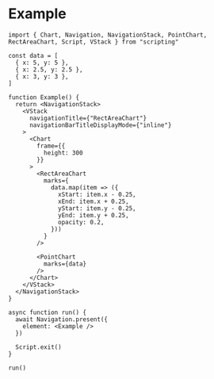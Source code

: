 # Example

```tsx
import { Chart, Navigation, NavigationStack, PointChart, RectAreaChart, Script, VStack } from "scripting"

const data = [
  { x: 5, y: 5 },
  { x: 2.5, y: 2.5 },
  { x: 3, y: 3 },
]

function Example() {
  return <NavigationStack>
    <VStack
      navigationTitle={"RectAreaChart"}
      navigationBarTitleDisplayMode={"inline"}
    >
      <Chart
        frame={{
          height: 300
        }}
      >
        <RectAreaChart
          marks={
            data.map(item => ({
              xStart: item.x - 0.25,
              xEnd: item.x + 0.25,
              yStart: item.y - 0.25,
              yEnd: item.y + 0.25,
              opacity: 0.2,
            }))
          }
        />

        <PointChart
          marks={data}
        />
      </Chart>
    </VStack>
  </NavigationStack>
}

async function run() {
  await Navigation.present({
    element: <Example />
  })

  Script.exit()
}

run()
```